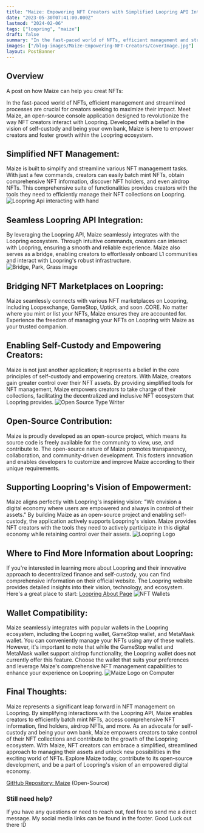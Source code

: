 ```yaml
---
title: "Maize: Empowering NFT Creators with Simplified Loopring API Interactions"
date: "2023-05-30T07:41:00.000Z"
lastmod: "2024-02-06"
tags: ["loopring", "maize"]
draft: false
summary: "In the fast-paced world of NFTs, efficient management and streamlined processes are crucial for creators seeking to maximize their impact. Meet Maize, an open-source console application designed to revolutionize the way NFT creators interact with Loopring..."
images: ["/blog-images/Maize-Empowering-NFT-Creators/CoverImage.jpg"]
layout: PostBanner
---
```


## Overview

A post on how Maize can help you creat NFTs:

In the fast-paced world of NFTs, efficient management and streamlined processes are crucial for creators seeking to maximize their impact. Meet Maize, an open-source console application designed to revolutionize the way NFT creators interact with Loopring. Developed with a belief in the vision of self-custody and being your own bank, Maize is here to empower creators and foster growth within the Loopring ecosystem.

## Simplified NFT Management:

Maize is built to simplify and streamline various NFT management tasks. With just a few commands, creators can easily batch mint NFTs, obtain comprehensive NFT information, discover NFT holders, and even airdrop NFTs. This comprehensive suite of functionalities provides creators with the tools they need to efficiently manage their NFT collections on Loopring.
![Loopring Api interacting with hand](/blog-images/Maize-Empowering-NFT-Creators/ApiIntegration.jpg)

## Seamless Loopring API Integration:

By leveraging the Loopring API, Maize seamlessly integrates with the Loopring ecosystem. Through intuitive commands, creators can interact with Loopring, ensuring a smooth and reliable experience. Maize also serves as a bridge, enabling creators to effortlessly onboard L1 communities and interact with Loopring's robust infrastructure.
![Bridge, Park, Grass image](/blog-images/Maize-Empowering-NFT-Creators/Bridge.jpg)

## Bridging NFT Marketplaces on Loopring:

Maize seamlessly connects with various NFT marketplaces on Loopring, including Loopexchange, GameStop, Uptick, and soon .CORE. No matter where you mint or list your NFTs, Maize ensures they are accounted for. Experience the freedom of managing your NFTs on Loopring with Maize as your trusted companion.

## Enabling Self-Custody and Empowering Creators:

Maize is not just another application; it represents a belief in the core principles of self-custody and empowering creators. With Maize, creators gain greater control over their NFT assets. By providing simplified tools for NFT management, Maize empowers creators to take charge of their collections, facilitating the decentralized and inclusive NFT ecosystem that Loopring provides.
![Open Source Type Writer](/blog-images/Maize-Empowering-NFT-Creators/OpenSource.jpg)

## Open-Source Contribution:

Maize is proudly developed as an open-source project, which means its source code is freely available for the community to view, use, and contribute to. The open-source nature of Maize promotes transparency, collaboration, and community-driven development. This fosters innovation and enables developers to customize and improve Maize according to their unique requirements.

## Supporting Loopring's Vision of Empowerment:

Maize aligns perfectly with Loopring's inspiring vision: "We envision a digital economy where users are empowered and always in control of their assets." By building Maize as an open-source project and enabling self-custody, the application actively supports Loopring's vision. Maize provides NFT creators with the tools they need to actively participate in this digital economy while retaining control over their assets.
![Loopring Logo](/blog-images/Maize-Empowering-NFT-Creators/Loopring.jpg)

## Where to Find More Information about Loopring:

If you're interested in learning more about Loopring and their innovative approach to decentralized finance and self-custody, you can find comprehensive information on their official website. The Loopring website provides detailed insights into their vision, technology, and ecosystem. Here's a great place to start: [Loopring About Page](https://loopring.org/#/about)
![NFT Wallets](/blog-images/Maize-Empowering-NFT-Creators/Wallets.jpg)

## Wallet Compatibility:

Maize seamlessly integrates with popular wallets in the Loopring ecosystem, including the Loopring wallet, GameStop wallet, and MetaMask wallet. You can conveniently manage your NFTs using any of these wallets. However, it's important to note that while the GameStop wallet and MetaMask wallet support airdrop functionality, the Loopring wallet does not currently offer this feature. Choose the wallet that suits your preferences and leverage Maize's comprehensive NFT management capabilities to enhance your experience on Loopring.
![Maize Logo on Computer](/blog-images/Maize-Empowering-NFT-Creators/MaizeOnComputer.jpg)

## Final Thoughts:

Maize represents a significant leap forward in NFT management on Loopring. By simplifying interactions with the Loopring API, Maize enables creators to efficiently batch mint NFTs, access comprehensive NFT information, find holders, airdrop NFTs, and more. As an advocate for self-custody and being your own bank, Maize empowers creators to take control of their NFT collections and contribute to the growth of the Loopring ecosystem. With Maize, NFT creators can embrace a simplified, streamlined approach to managing their assets and unlock new possibilities in the exciting world of NFTs. Explore Maize today, contribute to its open-source development, and be a part of Loopring's vision of an empowered digital economy.

[GitHub Repository: Maize](https://github.com/cobmin/Maize) (Open-Source)

### Still need help?

If you have any questions or need to reach out, feel free to send me a direct message. My social media links can be found in the footer. Good Luck out there :D
